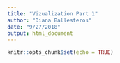 ```yaml
---
title: "Vizualization Part 1"
author: "Diana Ballesteros"
date: "9/27/2018"
output: html_document
---
```


```r
knitr::opts_chunk$set(echo = TRUE)
```
